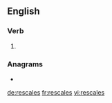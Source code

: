 ==English==

===Verb===
{{head|en|verb form}}

# {{en-third-person singular of|rescale}}

===Anagrams===
* {{l|en|careless}}

[[de:rescales]]
[[fr:rescales]]
[[vi:rescales]]